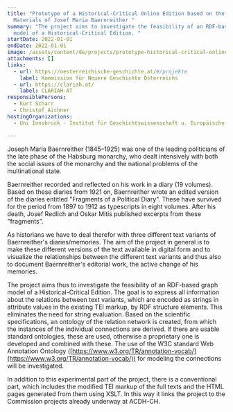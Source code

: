 ```yaml
---
title: "Prototype of a Historical-Critical Online Edition based on the Estate
  Materials of Josef Maria Baernreither "
summary: "The project aims to investigate the feasibility of an RDF-based graph
  model of a Historical-Critical Edition. "
startDate: 2022-01-01
endDate: 2022-01-01
image: /assets/content/de/projects/prototype-historical-critical-online-edition-based-estate-materials-josef-maria-baernreither/hhsta_tagebuch_karton6_1913.jpg
attachments: []
links:
  - url: https://oesterreichische-geschichte.at/#/projekte
    label: Kommission für Neuere Geschichte Österreichs
  - url: https://clariah.at/
    label: CLARIAH-AT
responsiblePersons:
  - Kurt Scharr
  - Christof Aichner
hostingOrganizations:
  - Uni Innsbruck - Institut für Geschichtswissenschaft u. Europäische Ethnologie

---
```

Joseph Maria Baernreither (1845–1925) was one of the leading politicians of the late phase of the Habsburg monarchy, who dealt intensively with both the social issues of the monarchy and the national problems of the multinational state.

Baernreither recorded and reflected on his work in a diary (19 volumes). Based on these diaries from 1921 on, Baernreither wrote an edited version of the diaries entitled "Fragments of a Political Diary". These have survived for the period from 1897 to 1912 as typescripts in eight volumes. After his death, Josef Redlich and Oskar Mitis published excerpts from these "fragments".

As historians we have to deal therefor with three different text variants of Baernreither's diaries/memories. The aim of the project in general is to make these different versions of the text available in digital form and to visualize the relationships between the different text variants and thus also to document Baernreither's editorial work, the active change of his memories.

The project aims thus to investigate the feasibility of an RDF-based graph model of a Historical-Critical Edition. The goal is to express all information about the relations between text variants, which are encoded as strings in attribute values in the existing TEI markup, by RDF structure elements. This eliminates the need for string evaluation. Based on the scientific specifications, an ontology of the relation network is created, from which the instances of the individual connections are derived. If there are usable standard ontologies, these are used, otherwise a proprietary one is developed and combined with these. The use of the W3C standard Web Annotation Ontology ([https://www.w3.org/TR/annotation-vocab/](https://www.w3.org/TR/annotation-vocab/)) for modeling the connections will be investigated.

In addition to this experimental part of the project, there is a conventional part, which includes the modified TEI markup of the full texts and the HTML pages generated from them using XSLT. In this way it links the project to the Commission projects already underway at ACDH-CH.
